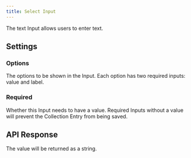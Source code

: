 ```yaml
---
title: Select Input
---
```


The text Input allows users to enter text.

<InputExample image="select" />

## Settings

### Options

The options to be shown in the Input. Each option has two required inputs: value and label.

### Required

Whether this Input needs to have a value. Required Inputs without a value will prevent the Collection Entry from being saved.

## API Response

The value will be returned as a string.
